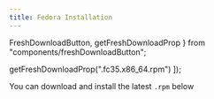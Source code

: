 ```yaml
---
title: Fedora Installation
---
```


  FreshDownloadButton,
  getFreshDownloadProp
} from "components/freshDownloadButton";

  getFreshDownloadProp(".fc35.x86_64.rpm")
]);

<InstallationHeader />

You can download and install the latest `.rpm` below

<FreshDownloadButton endsWith=".fc35.x86_64.rpm" />
